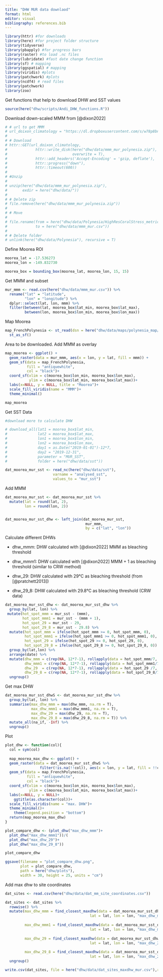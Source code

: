 ```yaml
---
title: "DHW MUR data downlaod"
format: html
editor: visual
bibliography: references.bib
---
```


```r
library(httr) #for downloads
library(here) #for project folder structure
library(tidyverse)
library(pbapply) #for progress bars
library(raster) #to load .nc files
library(lubridate) #fast date change function
library(sf) # mapping
library(ggspatial) # mapping
library(viridis) #plots
library(patchwork) #plots
library(ncdf4) # read files
library(patchwork)
library(zoo)
```

Get functions that help to download DHW and SST values

```r
source(here("dhw/scripts/Andi_DHW_functions.R"))
```

Download down-scaled MMM from [@dixon2022]

```r
# # url to get MMM
# url_doixon_climatology = "https://dl.dropboxusercontent.com/s/w78p8bn4rb5f60i/Polynesia.zip?dl=1"
# 
# # Download
# httr::GET(url_doixon_climatology,
#             httr::write_disk(here("dhw/data/mmm_mur_polynesia.zip"),
#                              overwrite = T),
#             httr::add_headers('Accept-Encoding' = 'gzip, deflate'),
#             httr::progress("down"),
#             httr::timeout(600))
# 
# #Unzip
# 
# unzip(here("dhw/data/mmm_mur_polynesia.zip"),
#       exdir = here("dhw/data/"))
# 
# # Delete zip
# file.remove(here("dhw/data/mmm_mur_polynesia.zip"))
# 
# # Move
# 
# file.rename(from = here("dhw/data/Polynesia/HighResCoralStress_metrics_observed_Polynesia_1985_2019_v2.0.csv"),
#             to = here("dhw/data/mmm_mur.csv"))
# 
# # Delete folder
# unlink(here("dhw/data/Polynesia"), recursive = T)

```

Define Moorea ROI

```r
moorea_lat = -17.536273
moorea_lon = -149.832730

moorea_box = bounding_box(moorea_lat, moorea_lon, 15, 15)
```

Get MMM and subset

```r
mur_mmm <- read.csv(here("dhw/data/mmm_mur.csv")) %>% 
  rename("lat" = "latitude",
         "lon" = "longitude") %>% 
  dplyr::select(lat, lon, mmm) %>% 
  filter(between(lat, moorea_box$lat_min, moorea_box$lat_max),
         between(lon, moorea_box$lon_min, moorea_box$lon_max))
```

Map Moorea

```r
map_FrenchPolynesia <- st_read(dsn = here("dhw/data/maps/polynesia_map/PYF_adm0.shp")) %>%
  st_as_sf()
```

Area to be downloaded. Add MMM as overlay

```r
map_moorea <- ggplot() +
  geom_raster(data = mur_mmm, aes(x = lon, y = lat, fill = mmm)) +
  geom_sf(data = map_FrenchPolynesia,
          fill = "antiquewhite",
          col = "black")+
  coord_sf(xlim = c(moorea_box$lon_min, moorea_box$lon_max),
           ylim = c(moorea_box$lat_min, moorea_box$lat_max))+
  labs(x=NULL, y = NULL, title = "Moorea")+
  scale_fill_viridis(name = "MMM")+
  theme_minimal()

map_moorea
```

Get SST Data

```r

#download more to calculate DHW

# download_all(lat1 = moorea_box$lat_min,
#              lat2 = moorea_box$lat_max,
#              lon1 = moorea_box$lon_min,
#              lon2 = moorea_box$lon_max,
#              day1 = as.Date("2019-01-01")-12*7,
#              day2 = "2019-12-31",
#              parameter = "MUR_SST",
#              folder = here("dhw/data/sst"))

```

```r
dat_moorea_mur_sst <- read_nc(here("dhw/data/sst"),
                      varname = "analysed_sst",
                      values_to = "mur_sst")
```

Add MMM

```r
dat_moorea_mur_sst <- dat_moorea_mur_sst %>% 
  mutate(lat = round(lat, 2),
         lon = round(lon, 2))


dat_moorea_mur_sst_dhw <- left_join(dat_moorea_mur_sst, 
                                     mur_mmm, 
                                     by = c("lat", "lon"))
```

Calculate different DHWs

-   dhw_mmm: DHW calculated with [@dixon2022] MMM as bleaching threshold

-   dhw_mmm1: DHW calculated with [@dixon2022] MMM + 1 as bleaching threshold (similar to CRW method)

-   dhw_29: DHW calculated with 29°C as bleaching threshold (from [@pratchett2013])

-   dhw_29_8: DHW calculated with 29.8°C as bleaching threshold (CRW data)

```r
dat_moorea_mur_sst_dhw <- dat_moorea_mur_sst_dhw %>% 
  group_by(lat, lon) %>% 
 mutate(hot_spot_mmm = mur_sst - (mmm),
        hot_spot_mmm1 = mur_sst - (mmm + 1),
        hot_spot_29 = mur_sst - 29,
        hot_spot_29_8 = mur_sst - 29.8) %>% 
  mutate(hot_spot_mmm = ifelse(hot_spot_mmm >= 0, hot_spot_mmm, 0),
         hot_spot_mmm1 = ifelse(hot_spot_mmm1 >= 0, hot_spot_mmm1, 0),
         hot_spot_29 = ifelse(hot_spot_29 >= 0, hot_spot_29, 0),
         hot_spot_29_8 = ifelse(hot_spot_29_8 >= 0, hot_spot_29_8, 0)) %>% 
  group_by(lat,lon) %>% 
  arrange(date) %>%
  mutate(dhw_mmm = c(rep(NA, 12*7-1), rollapply(data = hot_spot_mmm/7, width = 84, FUN = sum)),
         dhw_mmm1 = c(rep(NA, 12*7-1), rollapply(data = hot_spot_mmm1/7, width = 84, FUN = sum)),
         dhw_29  = c(rep(NA, 12*7-1), rollapply(data = hot_spot_29 /7, width = 84, FUN = sum)),
         dhw_29_8 = c(rep(NA, 12*7-1), rollapply(data = hot_spot_29_8/7, width = 84, FUN = sum))) %>% 
  ungroup() 
```

Get max DHW

```r
dat_moorea_mur_sst_dhwS <- dat_moorea_mur_sst_dhw %>% 
  group_by(lat, lon) %>% 
  summarise(max_dhw_mmm = max(dhw_mmm, na.rm = T),
            max_dhw_mmm1 = max(dhw_mmm1, na.rm = T),
            max_dhw_29 = max(dhw_29, na.rm = T),
            max_dhw_29_8 = max(dhw_29_8, na.rm = T)) %>% 
  mutate_all(na_if, -Inf) %>% 
  ungroup()
```

Plot

```r
plot_dhw <- function(col){
  col = sym(col)
  
  map_moorea_max_dhw <- ggplot() +
  geom_raster(data = dat_moorea_mur_sst_dhwS %>% 
                filter(!is.na(!!col)), aes(x = lon, y = lat, fill = !!col)) +
  geom_sf(data = map_FrenchPolynesia,
          fill = "antiquewhite",
          col = "black")+
  coord_sf(xlim = c(moorea_box$lon_min, moorea_box$lon_max),
           ylim = c(moorea_box$lat_min, moorea_box$lat_max))+
  labs(x=NULL, y = NULL)+
    ggtitle(as.character(col))+
  scale_fill_viridis(name = "max. DHW")+
  theme_minimal()+
    theme(legend.position = "bottom")
  return(map_moorea_max_dhw)
}

plot_compare_dhw <- (plot_dhw("max_dhw_mmm")+
  plot_dhw("max_dhw_mmm1"))/(
  plot_dhw("max_dhw_29")+
  plot_dhw("max_dhw_29_8"))

plot_compare_dhw

```

```r
ggsave(filename = "plot_compare_dhw.png",
       plot = plot_compare_dhw, 
       path = here("dhw/plots"),
       width = 30, height = 25, units = "cm")

```

Add max dhw to site coordinates

```r
dat_sites <- read.csv(here("dhw/data/dat_mm_site_coordinates.csv"))
```

```r
dat_sites <- dat_sites %>% 
  rowwise() %>% 
  mutate(max_dhw_mmm = find_closest_maxdhw(data = dat_moorea_mur_sst_dhwS, 
                                       lat = lat, lon = lon, "max_dhw_mmm"),
         
         max_dhw_mmm1 = find_closest_maxdhw(data = dat_moorea_mur_sst_dhwS, 
                                       lat = lat, lon = lon, "max_dhw_mmm1"),
         
         max_dhw_29 = find_closest_maxdhw(data = dat_moorea_mur_sst_dhwS, 
                                       lat = lat, lon = lon, "max_dhw_29"),
         
         max_dhw_29_8 = find_closest_maxdhw(data = dat_moorea_mur_sst_dhwS, 
                                       lat = lat, lon = lon, "max_dhw_29_8")) %>% 
  ungroup()
```

```r
write.csv(dat_sites, file = here("dhw/data/dat_sites_maxdhw_mur.csv"),row.names = F)
```
